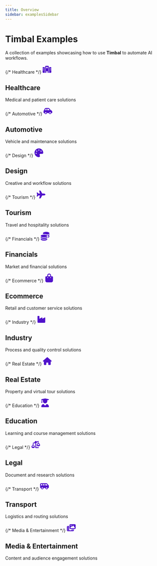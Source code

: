 ```yaml
---
title: Overview
sidebar: examplesSidebar
---
```



# Timbal Examples

A collection of examples showcasing how to use **Timbal** to automate AI workflows.

<div className={styles.categoriesGrid}>
  <Link className={styles.categoryBox} to="/examples/healthcare">
    <div className={styles.categoryTitleRow}>
      <span className={styles.categoryIcon}>
        {/* Healthcare */}
        <svg width="28" height="28" fill="#5012cb" viewBox="0 0 640 512">
          <path d="M192 48c0-26.5 21.5-48 48-48L400 0c26.5 0 48 21.5 48 48l0 464-80 0 0-80c0-26.5-21.5-48-48-48s-48 21.5-48 48l0 80-80 0 0-464zM48 96l112 0 0 416L48 512c-26.5 0-48-21.5-48-48L0 320l80 0c8.8 0 16-7.2 16-16s-7.2-16-16-16L0 288l0-64 80 0c8.8 0 16-7.2 16-16s-7.2-16-16-16L0 192l0-48c0-26.5 21.5-48 48-48zm544 0c26.5 0 48 21.5 48 48l0 48-80 0c-8.8 0-16 7.2-16 16s7.2 16 16 16l80 0 0 64-80 0c-8.8 0-16 7.2-16 16s7.2 16 16 16l80 0 0 144c0 26.5-21.5 48-48 48l-112 0 0-416 112 0zM312 64c-8.8 0-16 7.2-16 16l0 24-24 0c-8.8 0-16 7.2-16 16l0 16c0 8.8 7.2 16 16 16l24 0 0 24c0 8.8 7.2 16 16 16l16 0c8.8 0 16-7.2 16-16l0-24 24 0c8.8 0 16-7.2 16-16l0-16c0-8.8-7.2-16-16-16l-24 0 0-24c0-8.8-7.2-16-16-16l-16 0z"/>
        </svg>
      </span>
      <h2>Healthcare</h2>
    </div>
    <p>Medical and patient care solutions</p>
  </Link>

  <Link className={styles.categoryBox} to="/examples/automotive">
    <div className={styles.categoryTitleRow}>
      <span className={styles.categoryIcon}>
        {/* Automotive */}
        <svg width="28" height="28" fill="#5012cb" viewBox="0 0 640 512">
          <path d="M171.3 96L224 96l0 96-112.7 0 30.4-75.9C146.5 104 158.2 96 171.3 96zM272 192l0-96 81.2 0c9.7 0 18.9 4.4 25 12l67.2 84L272 192zm256.2 1L428.2 68c-18.2-22.8-45.8-36-75-36L171.3 32c-39.3 0-74.6 23.9-89.1 60.3L40.6 196.4C16.8 205.8 0 228.9 0 256L0 368c0 17.7 14.3 32 32 32l33.3 0c7.6 45.4 47.1 80 94.7 80s87.1-34.6 94.7-80l130.7 0c7.6 45.4 47.1 80 94.7 80s87.1-34.6 94.7-80l33.3 0c17.7 0 32-14.3 32-32l0-48c0-65.2-48.8-119-111.8-127zM434.7 368a48 48 0 1 1 90.5 32 48 48 0 1 1 -90.5-32zM160 336a48 48 0 1 1 0 96 48 48 0 1 1 0-96z"/>
        </svg>
      </span>
      <h2>Automotive</h2>
    </div>
    <p>Vehicle and maintenance solutions</p>
  </Link>

  <Link className={styles.categoryBox} to="/examples/design">
    <div className={styles.categoryTitleRow}>
      <span className={styles.categoryIcon}>
        {/* Design */}
        <svg width="28" height="28" fill="#5012cb" viewBox="0 0 512 512">
          <path d="M512 256c0 .9 0 1.8 0 2.7c-.4 36.5-33.6 61.3-70.1 61.3L344 320c-26.5 0-48 21.5-48 48c0 3.4 .4 6.7 1 9.9c2.1 10.2 6.5 20 10.8 29.9c6.1 13.8 12.1 27.5 12.1 42c0 31.8-21.6 60.7-53.4 62c-3.5 .1-7 .2-10.6 .2C114.6 512 0 397.4 0 256S114.6 0 256 0S512 114.6 512 256zM128 288a32 32 0 1 0 -64 0 32 32 0 1 0 64 0zm0-96a32 32 0 1 0 0-64 32 32 0 1 0 0 64zM288 96a32 32 0 1 0 -64 0 32 32 0 1 0 64 0zm96 96a32 32 0 1 0 0-64 32 32 0 1 0 0 64z"/>
        </svg>
      </span>
      <h2>Design</h2>
    </div>
    <p>Creative and workflow solutions</p>
  </Link>

  <Link className={styles.categoryBox} to="/examples/tourism">
    <div className={styles.categoryTitleRow}>
      <span className={styles.categoryIcon}>
        {/* Tourism */}
        <svg width="28" height="28" fill="#5012cb" viewBox="0 0 576 512">
          <path d="M482.3 192c34.2 0 93.7 29 93.7 64c0 36-59.5 64-93.7 64l-116.6 0L265.2 495.9c-5.7 10-16.3 16.1-27.8 16.1l-56.2 0c-10.6 0-18.3-10.2-15.4-20.4l49-171.6L112 320 68.8 377.6c-3 4-7.8 6.4-12.8 6.4l-42 0c-7.8 0-14-6.3-14-14c0-1.3 .2-2.6 .5-3.9L32 256 .5 145.9c-.4-1.3-.5-2.6-.5-3.9c0-7.8 6.3-14 14-14l42 0c5 0 9.8 2.4 12.8 6.4L112 192l102.9 0-49-171.6C162.9 10.2 170.6 0 181.2 0l56.2 0c11.5 0 22.1 6.2 27.8 16.1L365.7 192l116.6 0z"/>
        </svg>
      </span>
      <h2>Tourism</h2>
    </div>
    <p>Travel and hospitality solutions</p>
  </Link>

  <Link className={styles.categoryBox} to="/examples/financials">
    <div className={styles.categoryTitleRow}>
      <span className={styles.categoryIcon}>
        {/* Financials */}
        <svg width="28" height="28" fill="#5012cb" viewBox="0 0 512 512">
          <path d="M512 80c0 18-14.3 34.6-38.4 48c-29.1 16.1-72.5 27.5-122.3 30.9c-3.7-1.8-7.4-3.5-11.3-5C300.6 137.4 248.2 128 192 128c-8.3 0-16.4 .2-24.5 .6l-1.1-.6C142.3 114.6 128 98 128 80c0-44.2 86-80 192-80S512 35.8 512 80zM160.7 161.1c10.2-.7 20.7-1.1 31.3-1.1c62.2 0 117.4 12.3 152.5 31.4C369.3 204.9 384 221.7 384 240c0 4-.7 7.9-2.1 11.7c-4.6 13.2-17 25.3-35 35.5c0 0 0 0 0 0c-.1 .1-.3 .1-.4 .2c0 0 0 0 0 0s0 0 0 0c-.3 .2-.6 .3-.9 .5c-35 19.4-90.8 32-153.6 32c-59.6 0-112.9-11.3-148.2-29.1c-1.9-.9-3.7-1.9-5.5-2.9C14.3 274.6 0 258 0 240c0-34.8 53.4-64.5 128-75.4c10.5-1.5 21.4-2.7 32.7-3.5zM416 240c0-21.9-10.6-39.9-24.1-53.4c28.3-4.4 54.2-11.4 76.2-20.5c16.3-6.8 31.5-15.2 43.9-25.5l0 35.4c0 19.3-16.5 37.1-43.8 50.9c-14.6 7.4-32.4 13.7-52.4 18.5c.1-1.8 .2-3.5 .2-5.3zm-32 96c0 18-14.3 34.6-38.4 48c-1.8 1-3.6 1.9-5.5 2.9C304.9 404.7 251.6 416 192 416c-62.8 0-118.6-12.6-153.6-32C14.3 370.6 0 354 0 336l0-35.4c12.5 10.3 27.6 18.7 43.9 25.5C83.4 342.6 135.8 352 192 352s108.6-9.4 148.1-25.9c7.8-3.2 15.3-6.9 22.4-10.9c6.1-3.4 11.8-7.2 17.2-11.2c1.5-1.1 2.9-2.3 4.3-3.4l0 3.4 0 5.7 0 26.3zm32 0l0-32 0-25.9c19-4.2 36.5-9.5 52.1-16c16.3-6.8 31.5-15.2 43.9-25.5l0 35.4c0 10.5-5 21-14.9 30.9c-16.3 16.3-45 29.7-81.3 38.4c.1-1.7 .2-3.5 .2-5.3zM192 448c56.2 0 108.6-9.4 148.1-25.9c16.3-6.8 31.5-15.2 43.9-25.5l0 35.4c0 44.2-86 80-192 80S0 476.2 0 432l0-35.4c12.5 10.3 27.6 18.7 43.9 25.5C83.4 438.6 135.8 448 192 448z"/>
        </svg>
      </span>
      <h2>Financials</h2>
    </div>
    <p>Market and financial solutions</p>
  </Link>

  <Link className={styles.categoryBox} to="/examples/ecommerce">
    <div className={styles.categoryTitleRow}>
      <span className={styles.categoryIcon}>
        {/* Ecommerce */}
        <svg width="28" height="28" fill="#5012cb" viewBox="0 0 448 512">
          <path d="M160 112c0-35.3 28.7-64 64-64s64 28.7 64 64l0 48-128 0 0-48zm-48 48l-64 0c-26.5 0-48 21.5-48 48L0 416c0 53 43 96 96 96l256 0c53 0 96-43 96-96l0-208c0-26.5-21.5-48-48-48l-64 0 0-48C336 50.1 285.9 0 224 0S112 50.1 112 112l0 48zm24 48a24 24 0 1 1 0 48 24 24 0 1 1 0-48zm152 24a24 24 0 1 1 48 0 24 24 0 1 1 -48 0z"/>
        </svg>
      </span>
      <h2>Ecommerce</h2>
    </div>
    <p>Retail and customer service solutions</p>
  </Link>

  <Link className={styles.categoryBox} to="/examples/industry">
    <div className={styles.categoryTitleRow}>
      <span className={styles.categoryIcon}>
        {/* Industry */}
        <svg width="28" height="28" fill="#5012cb" viewBox="0 0 576 512">
          <path d="M64 32C46.3 32 32 46.3 32 64l0 240 0 48 0 80c0 26.5 21.5 48 48 48l416 0c26.5 0 48-21.5 48-48l0-128 0-151.8c0-18.2-19.4-29.7-35.4-21.1L352 215.4l0-63.2c0-18.2-19.4-29.7-35.4-21.1L160 215.4 160 64c0-17.7-14.3-32-32-32L64 32z"/>
        </svg>
      </span>
      <h2>Industry</h2>
    </div>
    <p>Process and quality control solutions</p>
  </Link>

  <Link className={styles.categoryBox} to="/examples/real-estate">
    <div className={styles.categoryTitleRow}>
      <span className={styles.categoryIcon}>
        {/* Real Estate */}
        <svg width="28" height="28" fill="#5012cb" viewBox="0 0 576 512">
          <path d="M575.8 255.5c0 18-15 32.1-32 32.1l-32 0 .7 160.2c0 2.7-.2 5.4-.5 8.1l0 16.2c0 22.1-17.9 40-40 40l-16 0c-1.1 0-2.2 0-3.3-.1c-1.4 .1-2.8 .1-4.2 .1L416 512l-24 0c-22.1 0-40-17.9-40-40l0-24 0-64c0-17.7-14.3-32-32-32l-64 0c-17.7 0-32 14.3-32 32l0 64 0 24c0 22.1-17.9 40-40 40l-24 0-31.9 0c-1.5 0-3-.1-4.5-.2c-1.2 .1-2.4 .2-3.6 .2l-16 0c-22.1 0-40-17.9-40-40l0-112c0-.9 0-1.9 .1-2.8l0-69.7-32 0c-18 0-32-14-32-32.1c0-9 3-17 10-24L266.4 8c7-7 15-8 22-8s15 2 21 7L564.8 231.5c8 7 12 15 11 24z"/>
        </svg>
      </span>
      <h2>Real Estate</h2>
    </div>
    <p>Property and virtual tour solutions</p>
  </Link>

  <Link className={styles.categoryBox} to="/examples/education">
    <div className={styles.categoryTitleRow}>
      <span className={styles.categoryIcon}>
        {/* Education */}
        <svg width="28" height="28" fill="#5012cb" viewBox="0 0 448 512">
          <path d="M219.3 .5c3.1-.6 6.3-.6 9.4 0l200 40C439.9 42.7 448 52.6 448 64s-8.1 21.3-19.3 23.5L352 102.9l0 57.1c0 70.7-57.3 128-128 128s-128-57.3-128-128l0-57.1L48 93.3l0 65.1 15.7 78.4c.9 4.7-.3 9.6-3.3 13.3s-7.6 5.9-12.4 5.9l-32 0c-4.8 0-9.3-2.1-12.4-5.9s-4.3-8.6-3.3-13.3L16 158.4l0-71.8C6.5 83.3 0 74.3 0 64C0 52.6 8.1 42.7 19.3 40.5l200-40zM111.9 327.7c10.5-3.4 21.8 .4 29.4 8.5l71 75.5c6.3 6.7 17 6.7 23.3 0l71-75.5c7.6-8.1 18.9-11.9 29.4-8.5C401 348.6 448 409.4 448 481.3c0 17-13.8 30.7-30.7 30.7L30.7 512C13.8 512 0 498.2 0 481.3c0-71.9 47-132.7 111.9-153.6z"/>
        </svg>
      </span>
      <h2>Education</h2>
    </div>
    <p>Learning and course management solutions</p>
  </Link>

  <Link className={styles.categoryBox} to="/examples/legal">
    <div className={styles.categoryTitleRow}>
      <span className={styles.categoryIcon}>
        {/* Legal */}
        <svg width="28" height="28" fill="#5012cb" viewBox="0 0 640 512">
          <path d="M522.1 62.4c16.8-5.6 25.8-23.7 20.2-40.5S518.6-3.9 501.9 1.6l-113 37.7C375 15.8 349.3 0 320 0c-44.2 0-80 35.8-80 80c0 3 .2 5.9 .5 8.8L117.9 129.6c-16.8 5.6-25.8 23.7-20.2 40.5s23.7 25.8 40.5 20.2l135.5-45.2c4.5 3.2 9.3 5.9 14.4 8.2L288 480c0 17.7 14.3 32 32 32l192 0c17.7 0 32-14.3 32-32s-14.3-32-32-32l-160 0 0-294.7c21-9.2 37.2-27 44.2-49l125.9-42zM439.6 288L512 163.8 584.4 288l-144.9 0zM512 384c62.9 0 115.2-34 126-78.9c2.6-11-1-22.3-6.7-32.1L536.1 109.8c-5-8.6-14.2-13.8-24.1-13.8s-19.1 5.3-24.1 13.8L392.7 273.1c-5.7 9.8-9.3 21.1-6.7 32.1C396.8 350 449.1 384 512 384zM129.2 291.8L201.6 416 56.7 416l72.4-124.2zM3.2 433.1C14 478 66.3 512 129.2 512s115.2-34 126-78.9c2.6-11-1-22.3-6.7-32.1L153.2 237.8c-5-8.6-14.2-13.8-24.1-13.8s-19.1 5.3-24.1 13.8L9.9 401.1c-5.7 9.8-9.3 21.1-6.7 32.1z"/>
        </svg>
      </span>
      <h2>Legal</h2>
    </div>
    <p>Document and research solutions</p>
  </Link>

  <Link className={styles.categoryBox} to="/examples/transport">
    <div className={styles.categoryTitleRow}>
      <span className={styles.categoryIcon}>
        {/* Transport */}
        <svg width="28" height="28" fill="#5012cb" viewBox="0 0 640 512">
          <path d="M64 104l0 88 96 0 0-96L72 96c-4.4 0-8 3.6-8 8zm482 88L465.1 96 384 96l0 96 162 0zm-226 0l0-96-96 0 0 96 96 0zM592 384l-16 0c0 53-43 96-96 96s-96-43-96-96l-128 0c0 53-43 96-96 96s-96-43-96-96l-16 0c-26.5 0-48-21.5-48-48L0 104C0 64.2 32.2 32 72 32l120 0 160 0 113.1 0c18.9 0 36.8 8.3 49 22.8L625 186.5c9.7 11.5 15 26.1 15 41.2L640 336c0 26.5-21.5 48-48 48zm-64 0a48 48 0 1 0 -96 0 48 48 0 1 0 96 0zM160 432a48 48 0 1 0 0-96 48 48 0 1 0 0 96z"/>
        </svg>
      </span>
      <h2>Transport</h2>
    </div>
    <p>Logistics and routing solutions</p>
  </Link>

  <Link className={styles.categoryBox} to="/examples/media">
    <div className={styles.categoryTitleRow}>
      <span className={styles.categoryIcon}>
        {/* Media & Entertainment */}
        <svg width="28" height="28" fill="#5012cb" viewBox="0 0 640 512">
          <path d="M256 0L576 0c35.3 0 64 28.7 64 64l0 224c0 35.3-28.7 64-64 64l-320 0c-35.3 0-64-28.7-64-64l0-224c0-35.3 28.7-64 64-64zM476 106.7C471.5 100 464 96 456 96s-15.5 4-20 10.7l-56 84L362.7 169c-4.6-5.7-11.5-9-18.7-9s-14.2 3.3-18.7 9l-64 80c-5.8 7.2-6.9 17.1-2.9 25.4s12.4 13.6 21.6 13.6l80 0 48 0 144 0c8.9 0 17-4.9 21.2-12.7s3.7-17.3-1.2-24.6l-96-144zM336 96a32 32 0 1 0 -64 0 32 32 0 1 0 64 0zM64 128l96 0 0 256 0 32c0 17.7 14.3 32 32 32l128 0c17.7 0 32-14.3 32-32l0-32 160 0 0 64c0 35.3-28.7 64-64 64L64 512c-35.3 0-64-28.7-64-64L0 192c0-35.3 28.7-64 64-64zm8 64c-8.8 0-16 7.2-16 16l0 16c0 8.8 7.2 16 16 16l16 0c8.8 0 16-7.2 16-16l0-16c0-8.8-7.2-16-16-16l-16 0zm0 104c-8.8 0-16 7.2-16 16l0 16c0 8.8 7.2 16 16 16l16 0c8.8 0 16-7.2 16-16l0-16c0-8.8-7.2-16-16-16l-16 0zm0 104c-8.8 0-16 7.2-16 16l0 16c0 8.8 7.2 16 16 16l16 0c8.8 0 16-7.2 16-16l0-16c0-8.8-7.2-16-16-16l-16 0zm336 16l0 16c0 8.8 7.2 16 16 16l16 0c8.8 0 16-7.2 16-16l0-16c0-8.8-7.2-16-16-16l-16 0c-8.8 0-16 7.2-16 16z"/>
        </svg>
      </span>
      <h2>Media & Entertainment</h2>
    </div>
    <p>Content and audience engagement solutions</p>
  </Link>
</div>